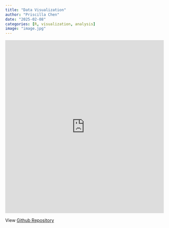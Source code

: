 ```yaml
---
title: "Data Visualization"
author: "Priscilla Chen"
date: "2025-02-08"
categories: [R, visualization, analysis]
image: "image.jpg"
---
```


::: {.iframe-container}
<iframe src="https://cpril.github.io/DATA304/Final_Portfolio.html" width="100%" height="550px" style="border:none;"></iframe>
:::

View [Github Repository](https://github.com/Cpril/DATA304)